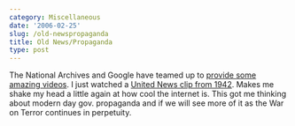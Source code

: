 ```yaml
---
category: Miscellaneous
date: '2006-02-25'
slug: /old-newspropaganda
title: Old News/Propaganda
type: post
---
```



The National Archives and Google have teamed up to
[provide some amazing videos](http://video.google.com/nara.html). I
just watched a
[United News clip from 1942](http://video.google.com/videoplay?docid=-1042724211811168164&q=owner:nara+type:world_war_II).
Makes me shake my head a little again at how cool the internet is.
This got me thinking about modern day gov. propaganda and if we
will see more of it as the War on Terror continues in perpetuity.